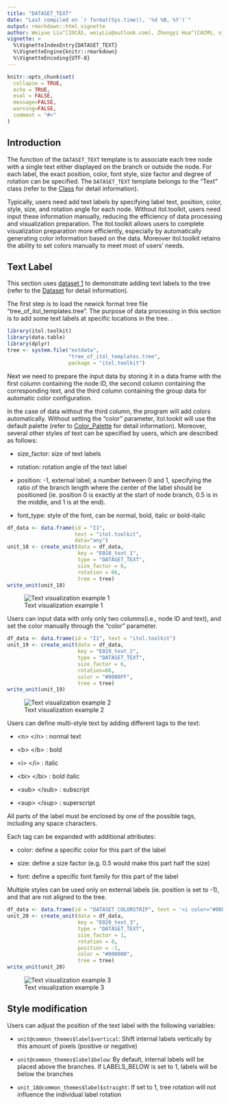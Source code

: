 ```yaml
---
title: "DATASET_TEXT"
date: "Last compiled on `r format(Sys.time(), '%d %B, %Y')`"
output: rmarkdown::html_vignette
author: Weiyue Liu^[IOCAS, weiyLiu@outlook.com], Zhongyi Hua^[CACMS, njbxhzy@hotmail.com], Tong Zhou^[IOCAS, tongzhou2017@gmail.com]
vignette: >
  %\VignetteIndexEntry{DATASET_TEXT}
  %\VignetteEngine{knitr::rmarkdown}
  %\VignetteEncoding{UTF-8}
---
```


```r
knitr::opts_chunk$set(
  collapse = TRUE,
  echo = TRUE,
  eval = FALSE,
  message=FALSE,
  warning=FALSE,
  comment = "#>"
)
```

## Introduction
The function of the `DATASET_TEXT` template is to associate each tree node with a single text either displayed on the branch or outside the node. For each label, the exact position, color, font style, size factor and degree of rotation can be specified.  The `DATASET_TEXT` template belongs to the "Text" class (refer to the [Class]() for detail information).

Typically, users need add text labels by specifying label text, position, color, style, size, and rotation angle for each node. Without itol.toolkit, users need input these information manually, reducing the efficiency of data processing and visualization preparation. The itol.toolkit allows users to complete visualization preparation more efficiently, especially by automatically generating color information based on the data. Moreover itol.toolkit retains the ability to set colors manually to meet most of users' needs.

## Text Label
This section uses [dataset 1](https://github.com/TongZhou2017/itol.toolkit/tree/master/inst/extdata/dataset1) to demonstrate adding text labels to the tree (refer to the  [Dataset](https://tongzhou2017.github.io/itol.toolkit/articles/Datasets.html) for detail information).

The first step is to load the newick format tree file "tree_of_itol_templates.tree". The purpose of data processing in this section is to add some text labels at specific locations in the tree. .
```r
library(itol.toolkit)
library(data.table)
library(dplyr)
tree <- system.file("extdata",
                    "tree_of_itol_templates.tree",
                    package = "itol.toolkit")
```
Next we need to prepare the input data by storing it in a data frame with the first column containing the  node ID, the second column containing the corresponding text, and the third column containing the group data for automatic color configuration. 

In the case of data without the third column, the program will add colors automatically. Without setting the "color" parameter, itol.tookit will use the default palette (refer to [Color_Palette](https://tongzhou2017.github.io/itol.toolkit/articles/Color_Palette.html) for detail information). Moreover, several other styles of text can be specified by users, which are described as follows:

- size_factor: size of text labels

- rotation: rotation angle of the text label

- position: -1, external label; a number between 0 and 1, specifying the ratio of the branch length where the center of the label should be positioned (ie. position 0 is exactly at the start of node branch, 0.5 is in the middle, and 1 is at the end).

- font_type: style of the font, can be normal, bold, italic or bold-italic
```r
df_data <- data.frame(id = "I1",
                      text = "itol.toolkit",
                      data="any")
unit_18 <- create_unit(data = df_data,
                       key = "E018_text_1",
                       type = "DATASET_TEXT",
                       size_factor = 6,
                       rotation = 66,
                       tree = tree)
write_unit(unit_18)
```

![Text visualization example 1](images/DATASET_TEXT_1.png)

Users can input data with only only two columns(i.e., node ID and text), and set the color manually through the "color" parameter.
```r
df_data <- data.frame(id = "I1", text = "itol.toolkit")
unit_19 <- create_unit(data = df_data,
                       key = "E019_text_2",
                       type = "DATASET_TEXT",
                       size_factor = 6,
                       rotation=66,
                       color = "#0000FF",
                       tree = tree)
write_unit(unit_19)
```

![Text visualization example 2](images/DATASET_TEXT_2.png)

Users can define multi-style text by adding different tags to the text:

- \<n> \</n> : normal text

- \<b> \</b> : bold

- \<i> \</i> : italic

- \<bi> \</bi> : bold italic

- \<sub> \</sub> : subscript

- \<sup> \</sup> : superscript

All parts of the label must be enclosed by one of the possible tags, including any space characters.

Each tag can be expanded with additional attributes:

- color: define a specific color for this part of the label

- size: define a size factor (e.g. 0.5 would make this part half the size)

- font: define a specific font family for this part of the label

Multiple styles can be used only on external labels (ie. position is set to -1), and that are not aligned to the tree.
```r
df_data <- data.frame(id = "DATASET_COLORSTRIP", text = '<i color="#0000FF">itol.</i><b>toolkit</b>')
unit_20 <- create_unit(data = df_data,
                       key = "E020_text_3",
                       type = "DATASET_TEXT",
                       size_factor = 1,
                       rotation = 0,
                       position = -1,
                       color = "#000000",
                       tree = tree)
write_unit(unit_20)
```

![Text visualization example 3](images/DATASET_TEXT_3.png)

## Style modification
Users can adjust the position of the text label with the following variables:

- `unit@common_themes$label$vertical`: Shift internal labels vertically by this amount of pixels (positive or negative)

- `unit@common_themes$label$below`: By default, internal labels will be placed above the branches. If LABELS_BELOW is set to 1, labels will be below the branches

- `unit_18@common_themes$label$straight`: If set to 1, tree rotation will not influence the individual label rotation
